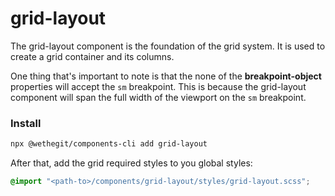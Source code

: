 
<Meta title="components/grid-layout/Docs" />

# grid-layout

The grid-layout component is the foundation of the grid system. It is used to create a grid container and its columns.

One thing that's important to note is that the none of the **breakpoint-object** properties will accept the `sm` breakpoint. This is because the grid-layout component will span the full width of the viewport on the `sm` breakpoint.

### Install

```bash
npx @wethegit/components-cli add grid-layout
```

After that, add the grid required styles to you global styles:

```scss filename="global.scss"
@import "<path-to>/components/grid-layout/styles/grid-layout.scss";
```